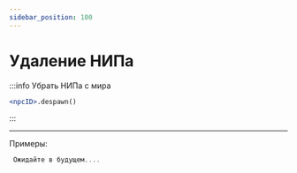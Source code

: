 ```yaml
---
sidebar_position: 100
---
```


# Удаление НИПа

:::info Убрать НИПа с мира
```jsx
<npcID>.despawn()
```
:::

---

Примеры:
```jsx
 Ожидайте в будущем....
```
